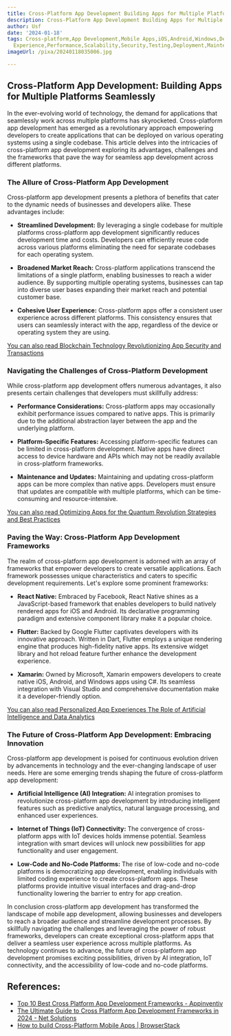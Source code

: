 ```yaml
---
title: Cross-Platform App Development Building Apps for Multiple Platforms Seamlessly
description: Cross-Platform App Development Building Apps for Multiple Platforms Seamlessly
author: Usf
date: '2024-01-18'
tags: Cross-platform,App Development,Mobile Apps,iOS,Android,Windows,Development Tools,User
  Experience,Performance,Scalability,Security,Testing,Deployment,Maintenance
imageUrl: /pixa/20240118035006.jpg

---
```

## Cross-Platform App Development: Building Apps for  Multiple Platforms  Seamlessly

In the ever-evolving world of technology,  the  demand for applications  that seamlessly work across multiple  platforms has skyrocketed. Cross-platform app development has emerged as a revolutionary approach empowering developers to create applications that can  be deployed on various operating systems using a  single codebase. This article delves  into the intricacies of cross-platform app development exploring its advantages, challenges and the frameworks that pave the way for seamless app development across different  platforms.

### The Allure of Cross-Platform App Development

Cross-platform app  development  presents a plethora of benefits that cater to the dynamic  needs of businesses and developers alike. These advantages include:

- **Streamlined Development:** By leveraging a single codebase for multiple platforms cross-platform app development significantly reduces  development time  and costs. Developers can efficiently reuse code across various platforms  eliminating the need for separate  codebases for each operating system.

- **Broadened  Market Reach:** Cross-platform applications transcend the limitations of a  single platform,  enabling businesses  to  reach a wider audience. By  supporting multiple operating systems,  businesses can tap into  diverse  user bases expanding their market reach and potential customer base.

- **Cohesive User Experience:** Cross-platform apps offer a  consistent user experience across different platforms.  This consistency ensures  that users can  seamlessly interact with the app, regardless of the device or operating system they  are using.

[You can also  read Blockchain Technology Revolutionizing App Security and Transactions](Blockchain%20Technology%20Revolutionizing%20App%20Security%20and%20Transactions)


### Navigating the Challenges of Cross-Platform Development

While cross-platform app  development offers numerous advantages, it also presents certain challenges that developers must skillfully address:

-  **Performance Considerations:**  Cross-platform apps may occasionally exhibit performance issues compared to native apps. This is primarily due  to the additional abstraction layer between the app and the underlying platform.

- **Platform-Specific Features:** Accessing platform-specific features can  be limited in cross-platform development.  Native apps have direct access to device hardware and APIs which may not be  readily available in cross-platform frameworks.

-  **Maintenance and Updates:** Maintaining and updating cross-platform apps can be more complex than native apps. Developers must ensure that updates are compatible  with multiple platforms, which can be time-consuming and resource-intensive.

[You  can also read Optimizing Apps for the Quantum Revolution Strategies and Best Practices](Optimizing%20Apps%20for%20the%20Quantum%20Revolution%20Strategies%20and%20Best%20Practices)


### Paving the Way: Cross-Platform  App  Development Frameworks

The realm of cross-platform app development is adorned with an array of frameworks that  empower developers to  create versatile applications.  Each framework possesses unique characteristics and caters to specific development requirements. Let's explore some prominent frameworks:

- **React Native:** Embraced by  Facebook,  React  Native shines as a JavaScript-based framework that enables developers to build natively rendered apps  for iOS and Android. Its declarative programming paradigm and extensive component library make  it a popular choice.

- **Flutter:** Backed by Google Flutter captivates developers with its innovative approach. Written in  Dart,  Flutter employs a unique rendering engine that produces high-fidelity native apps. Its extensive widget library and hot reload feature further enhance the development experience.

- **Xamarin:** Owned by Microsoft, Xamarin empowers developers to create native iOS, Android, and Windows apps using C#. Its seamless  integration with Visual Studio and comprehensive documentation make it a developer-friendly option.

[You can also read Personalized App Experiences  The Role of Artificial Intelligence and Data Analytics](Personalized%20App%20Experiences%20The%20Role%20of%20Artificial%20Intelligence%20and%20Data%20Analytics)


### The Future of Cross-Platform  App Development: Embracing Innovation

Cross-platform  app development is poised for continuous evolution driven by advancements in  technology and the ever-changing landscape of user needs. Here are some emerging trends shaping  the future of cross-platform app development:

- **Artificial Intelligence  (AI) Integration:** AI integration promises to revolutionize cross-platform app development by introducing intelligent features such as predictive analytics, natural language processing, and enhanced user  experiences.

- **Internet of Things (IoT) Connectivity:** The convergence of cross-platform apps with IoT devices  holds  immense potential.  Seamless integration with smart devices will unlock  new possibilities for app functionality  and user engagement.

- **Low-Code and No-Code Platforms:** The rise of low-code and no-code platforms is democratizing app development,  enabling individuals with limited coding experience to create cross-platform apps. These platforms provide intuitive visual interfaces and drag-and-drop functionality lowering the barrier to entry for app creation.

In conclusion  cross-platform app development has transformed the landscape of mobile app  development, allowing businesses and developers to reach a broader audience and streamline development processes. By skillfully navigating the challenges and leveraging the power of robust frameworks, developers can create exceptional cross-platform apps that deliver a seamless user experience across multiple platforms. As technology continues to advance,  the future of cross-platform app  development promises exciting possibilities, driven by AI integration, IoT connectivity, and the accessibility of low-code and no-code  platforms.

## References:
- [Top 10 Best Cross Platform App Development Frameworks - Appinventiv](https://appinventiv.com/blog/cross-platform-app-frameworks/)
- [The Ultimate Guide to Cross Platform App Development Frameworks in 2024 - Net Solutions](https://www.netsolutions.com/insights/cross-platform-app-frameworks-in-2019/)
- [How to build Cross-Platform Mobile Apps | BrowserStack](https://www.browserstack.com/guide/build-cross-platform-mobile-apps)
